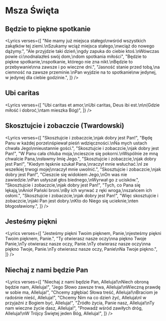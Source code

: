 
# Msza Święta

## Będzie to piękne spotkanie

<Lyrics
  verses={[
    "Nie mamy już miejsca stałego\nwśród wszystkich zakątków tej ziemi.\nSzukamy wciąż miejsca stałego,\nwciąż do nowego dążymy.",
    "Ale przyjdzie taki dzień,\ngdy zapuka do ciebie ktoś.\nWówczas powie ci:\nodnalazłeś swój dom,\ndom spotkania miłości",
    "Będzie to piękne spotkanie,\nspotkanie, którego nie zna nikt.\nBędzie to przebywanie\nna zawsze i po wieczne dni.",
    "Jasność stanie przed tobą,\na ciemność na zawsze przeminie.\nPan wyjdzie na to spotkanie\nw jedynej, w jedynej dla ciebie godzinie.",
  ]}
/>

## Ubi caritas

<Lyrics
  verses={[
    "Ubi caritas et amor,\nUbi caritas, Deus ibi est.\n\n(Gdzie miłość i dobroć,\ntam mieszka Bóg)",
  ]}
/>

## Skosztujcie i zobaczcie (Twardowski)

<Lyrics
  verses={[
    "Skosztujcie i zobaczcie,\njak dobry jest Pan!",
    "Będę Panu w każdej porze\nśpiewał pieśń wdzięczności.\nNa mych ustach chwała Jego\nnieustannie gości.",
    "Skosztujcie i zobaczcie,\njak dobry jest Pan!",
    "W Panu cała chluba moja,\ncieszcie się pokorni.\nWspólnie ze mną chwalcie Pana,\nsławmy Imię Jego.",
    "Skosztujcie i zobaczcie,\njak dobry jest Pan!",
    "Kiedym tęsknie szukał Pana,\nraczył mnie wsłuchać.\nI ze wszelkiej trwogi mojej\nraczył mnie uwolnić.",
    "Skosztujcie i zobaczcie,\njak dobry jest Pan!",
    "Cieszcie się widokiem Jego,\nOn was nie zawiedzie.\nPan usłyszał głos biednego,\nWyrwał go z ucisków.",
    "Skosztujcie i zobaczcie,\njak dobry jest Pan!",
    "Tych, co Pana się lękają,\nAnioł Pański broni.\nBy ich wyrwać z ręki wroga,\nszańcem ich osłoni.",
    "Skosztujcie i zobaczcie,\njak dobry jest Pan!",
    "Więc skosztujcie i zobaczcie,\njaki Pan jest dobry.\nKto do Niego się ucieknie,\nten błogosławiony.",
  ]}
/>

## Jesteśmy piękni

<Lyrics
  verses={[
    "Jesteśmy piękni Twoim pięknem, Panie,\njesteśmy piękni Twoim pięknem, Panie.",
    "Ty otwierasz nasze oczy\nna piękno Twoje Panie,\nTy otwierasz nasze oczy, Panie.\nTy otwierasz nasze oczy\nna piękno Twoje, Panie.\nTy otwierasz nasze oczy, Panie\nNa Twoje piękno.",
  ]}
/>

## Niechaj z nami będzie Pan

<Lyrics
  verses={[
    "Niechaj z nami będzie Pan, Alleluja!\nNiech obroną będzie nam, Alleluja!",
    "Jego Słowo zawsze trwa, Alleluja!\nWieczną prawdę w sobie ma, Alleluja!",
    "Chcemy zgłębiać Słowa treść, Alleluja!\nBraciom je radośnie nieść, Alleluja!",
    "Chcemy Nim na co dzień żyć, Alleluja\nI w przyjaźni z Bogiem być, Alleluja!",
    "Źródło życia, Panie nasz, Alleluja!\nTy nam wieczne życie dasz, Alleluja!",
    "Prowadź wśród zawiłych dróg, Alleluja!\nW Trójcy Świętej jeden Bóg, Alleluja!",
  ]}
/>
